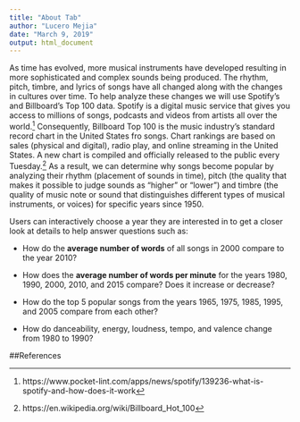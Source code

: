 ```yaml
---
title: "About Tab"
author: "Lucero Mejia"
date: "March 9, 2019"
output: html_document
---
```


As time has evolved, more musical instruments have developed resulting in more sophisticated and complex sounds being produced. The rhythm, pitch, timbre, and lyrics of songs have all changed along with the changes in cultures over time. To help analyze these changes we will use Spotify's and Billboard's Top 100 data. Spotify is a digital music service that gives you access to millions of songs, podcasts and videos from artists all over the world.[^1] Consequently, Billboard Top 100 is the music industry's standard record chart in the United States fro songs. Chart rankings are based on sales (physical and digital), radio play, and online streaming in the United States. A new chart is compiled and officially released to the public every Tuesday.[^2] As a result, we can determine why songs become popular by analyzing their rhythm (placement of sounds in time), pitch (the quality that makes it possible to judge sounds as "higher" or "lower") and timbre (the quality of music note or sound that distinguishes different types of musical instruments, or voices) for specific years since 1950.

Users can interactively choose a year they are interested in to get a closer look at details to help answer questions such as:

- How do the **average number of words** of all songs in 2000 compare to the year 2010?

- How does the **average number of words per minute** for the years 1980, 1990, 2000, 2010, and 2015 compare? Does it increase or decrease?

- How do the top 5 popular songs from the years 1965, 1975, 1985, 1995, and 2005 compare from each other?

- How do danceability, energy, loudness, tempo, and valence change from 1980 to 1990?


##References

[^1]: https://www.pocket-lint.com/apps/news/spotify/139236-what-is-spotify-and-how-does-it-work

[^2]: https://en.wikipedia.org/wiki/Billboard_Hot_100
